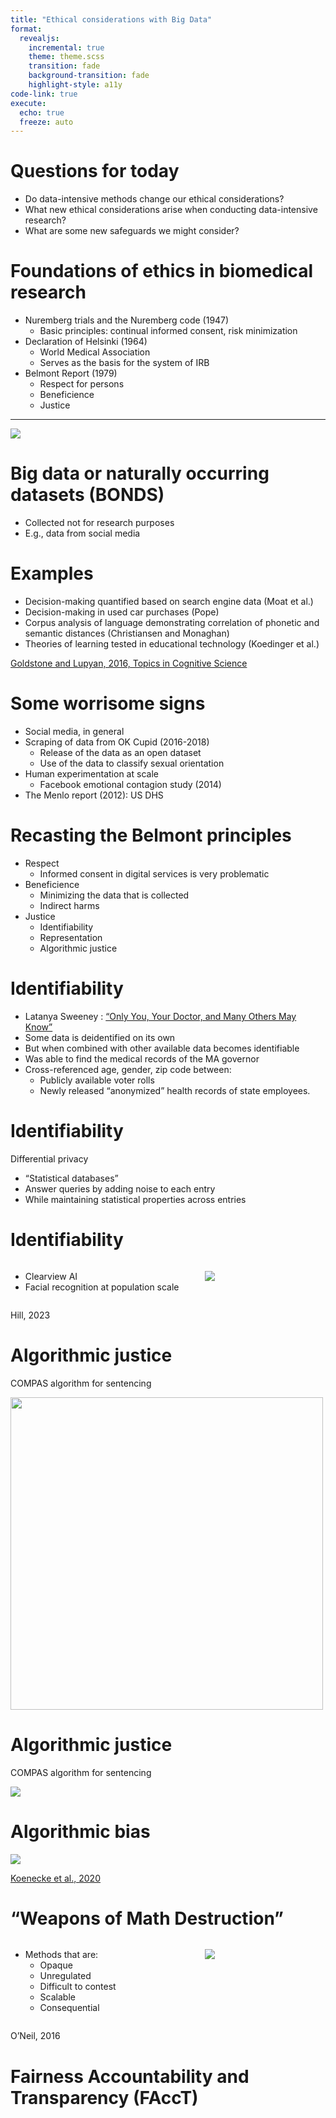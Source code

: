 ```yaml
---
title: "Ethical considerations with Big Data"
format:
  revealjs:
    incremental: true
    theme: theme.scss
    transition: fade
    background-transition: fade
    highlight-style: a11y
code-link: true
execute:
  echo: true
  freeze: auto
---
```


# Questions for today

- Do data-intensive methods change our ethical considerations?
- What new ethical considerations arise when conducting data-intensive research?
- What are some new safeguards we might consider?

# Foundations of ethics in biomedical research

::: {.small}

- Nuremberg trials and the Nuremberg code (1947)
  - Basic principles: continual informed consent, risk minimization
- Declaration of Helsinki (1964)
  - World Medical Association
  - Serves as the basis for the system of IRB
- Belmont Report (1979)
  - Respect for persons
  - Beneficience
  - Justice

:::

---

![](./images/irb.png)

# Big data or naturally occurring datasets (BONDS)

- Collected not for research purposes
- E.g., data from social media


# Examples

- Decision-making quantified based on search engine data (Moat et al.)
- Decision-making in used car purchases (Pope)
- Corpus analysis of language demonstrating correlation of phonetic and semantic distances (Christiansen and Monaghan)
- Theories of learning tested in educational technology (Koedinger et al.)

::: {.tiny}
[Goldstone and Lupyan, 2016, Topics in Cognitive Science](https://onlinelibrary.wiley.com/toc/17568765/2016/8/3)
:::

# Some worrisome signs

- Social media, in general
- Scraping of data from OK Cupid (2016-2018)
  - Release of the data as an open dataset
  - Use of the data to classify sexual orientation
- Human experimentation at scale
  - Facebook emotional contagion study (2014)
- The Menlo report (2012): US DHS

# Recasting the Belmont principles

::: {.small}
- Respect
  - Informed consent in digital services is very problematic
- Beneficience
  - Minimizing the data that is collected
  - Indirect harms
- Justice
  - Identifiability
  - Representation
  - Algorithmic justice
:::

# Identifiability

::: {.small}

- Latanya Sweeney : ["Only You, Your Doctor, and Many Others May Know"](https://techscience.org/a/2015092903/)
- Some data is deidentified on its own
- But when combined with other available data becomes identifiable
- Was able to find the medical records of the MA governor
- Cross-referenced age, gender, zip code between:
  - Publicly available voter rolls
  - Newly released "anonymized" health records of state employees.

:::

# Identifiability

Differential privacy

- "Statistical databases"
- Answer queries by adding noise to each entry
- While maintaining statistical properties across entries


# Identifiability

:::: {.columns}

::: {.column width="60%"}

::: {.small}
- Clearview AI
- Facial recognition at population scale
:::

:::

::: {.column width="40%"}
![](./images/hill.png)
:::

::::


::: {.tiny}
Hill, 2023

:::


# Algorithmic justice

::: {.fragment}

COMPAS algorithm for sentencing

![](./images/propublica1.png){height=500}

:::

# Algorithmic justice

COMPAS algorithm for sentencing

![](./images/propublica2.png)

# Algorithmic bias

![](./images/koenecke.jpeg)

[Koenecke et al., 2020](https://www.pnas.org/doi/10.1073/pnas.1915768117)




# "Weapons of Math Destruction"

:::: {.columns}

::: {.column width="60%"}

::: {.small}

- Methods that are:
  - Opaque
  - Unregulated
  - Difficult to contest
  - Scalable
  - Consequential

:::

:::

::: {.column width="40%"}
![](./images/Weapons_of_Math_Destruction.jpg)
:::

::::


::: {.tiny}
O'Neil, 2016

:::


# Fairness Accountability and Transparency (FAccT)












